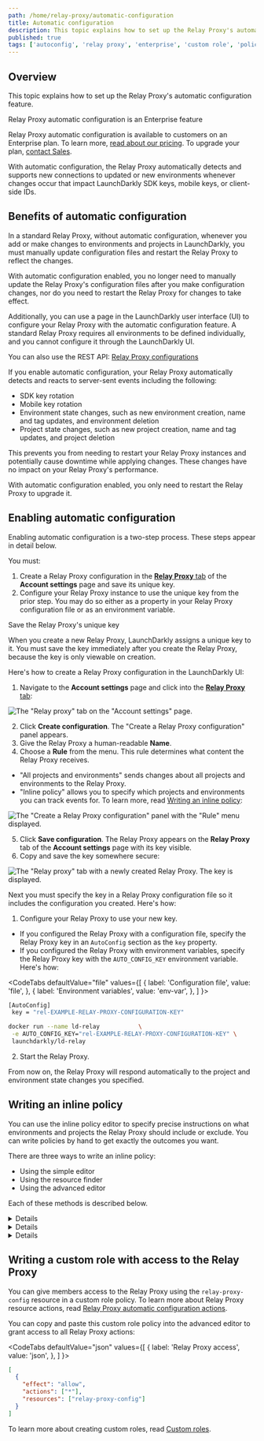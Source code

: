 ```yaml
---
path: /home/relay-proxy/automatic-configuration
title: Automatic configuration
description: This topic explains how to set up the Relay Proxy's automatic configuration feature. This feature is for customers on Enterprise plans.
published: true
tags: ['autoconfig', 'relay proxy', 'enterprise', 'custom role', 'policy']
---
```


## Overview

This topic explains how to set up the Relay Proxy's automatic configuration feature.

<Callout intent="primary">
<CalloutTitle>Relay Proxy automatic configuration is an Enterprise feature</CalloutTitle>
<CalloutDescription>

Relay Proxy automatic configuration is available to customers on an Enterprise plan. To learn more, [read about our pricing](https://launchdarkly.com/pricing/). To upgrade your plan, [contact Sales](https://launchdarkly.com/contact-sales/).

</CalloutDescription>
</Callout>

With automatic configuration, the Relay Proxy automatically detects and supports new connections to updated or new environments whenever changes occur that impact LaunchDarkly SDK keys, mobile keys, or client-side IDs.

## Benefits of automatic configuration

In a standard Relay Proxy, without automatic configuration, whenever you add or make changes to environments and projects in LaunchDarkly, you must manually update configuration files and restart the Relay Proxy to reflect the changes.

With automatic configuration enabled, you no longer need to manually update the Relay Proxy's configuration files after you make configuration changes, nor do you need to restart the Relay Proxy for changes to take effect.

Additionally, you can use a page in the LaunchDarkly user interface (UI) to configure your Relay Proxy with the automatic configuration feature. A standard Relay Proxy requires all environments to be defined individually, and you cannot configure it through the LaunchDarkly UI.

<LearnMore>

You can also use the REST API: [Relay Proxy configurations](https://apidocs.launchdarkly.com/tag/Relay-Proxy-configurations/)

</LearnMore>

If you enable automatic configuration, your Relay Proxy automatically detects and reacts to server-sent events including the following:

* SDK key rotation
* Mobile key rotation
* Environment state changes, such as new environment creation, name and tag updates, and environment deletion
* Project state changes, such as new project creation, name and tag updates, and project deletion

This prevents you from needing to restart your Relay Proxy instances and potentially cause downtime while applying changes. These changes have no impact on your Relay Proxy's performance.

With automatic configuration enabled, you only need to restart the Relay Proxy to upgrade it.

## Enabling automatic configuration

Enabling automatic configuration is a two-step process. These steps appear in detail below.

You must:

1. Create a Relay Proxy configuration in the [**Relay Proxy** tab](https://app.launchdarkly.com/settings/relay) of the **Account settings** page and save its unique key.
2. Configure your Relay Proxy instance to use the unique key from the prior step. You may do so either as a property in your Relay Proxy configuration file or as an environment variable.

<Callout intent="alert">
<CalloutTitle>Save the Relay Proxy's unique key</CalloutTitle>
<CalloutDescription>

When you create a new Relay Proxy, LaunchDarkly assigns a unique key to it. You must save the key immediately after you create the Relay Proxy, because the key is only viewable on creation.

</CalloutDescription>
</Callout>

Here's how to create a Relay Proxy configuration in the LaunchDarkly UI:

1. Navigate to the **Account settings** page and click into the [**Relay Proxy** tab](https://app.launchdarkly.com/settings/relay):

![The "Relay proxy" tab on the "Account settings" page.](account-settings-relay-proxy.png)

2. Click **Create configuration**. The "Create a Relay Proxy configuration" panel appears.
3. Give the Relay Proxy a human-readable **Name**.
4. Choose a **Rule** from the menu. This rule determines what content the Relay Proxy receives.
 * "All projects and environments" sends changes about all projects and environments to the Relay Proxy.
 * "Inline policy" allows you to specify which projects and environments you can track events for. To learn more, read [Writing an inline policy](#writing-an-inline-policy):

![The "Create a Relay Proxy configuration" panel with the "Rule" menu displayed.](relay-proxy-config-menu.png)

5. Click **Save configuration**. The Relay Proxy appears on the **Relay Proxy** tab of the **Account settings** page with its key visible.
6. Copy and save the key somewhere secure:

![The "Relay proxy" tab with a newly created Relay Proxy. The key is displayed.](relay-proxy-key-displayed.png)

Next you must specify the key in a Relay Proxy configuration file so it includes the configuration you created. Here's how:

1. Configure your Relay Proxy to use your new key.
 * If you configured the Relay Proxy with a configuration file, specify the Relay Proxy key in an `AutoConfig` section as the `key` property.
 * If you configured the Relay Proxy with environment variables, specify the Relay Proxy key with the `AUTO_CONFIG_KEY` environment variable. Here's how:

  <CodeTabs
    defaultValue="file"
    values={[
      { label: 'Configuration file', value: 'file', },
      { label: 'Environment variables', value: 'env-var', },
    ]
  }>
  <CodeTabItem value="file">

  ```bash
[AutoConfig]
   key = "rel-EXAMPLE-RELAY-PROXY-CONFIGURATION-KEY"
  ```

  </CodeTabItem>
  <CodeTabItem value="env-var">

  ```bash
docker run --name ld-relay           \
   -e AUTO_CONFIG_KEY="rel-EXAMPLE-RELAY-PROXY-CONFIGURATION-KEY" \
   launchdarkly/ld-relay
  ```

  </CodeTabItem>
  </CodeTabs>

2. Start the Relay Proxy.

From now on, the Relay Proxy will respond automatically to the project and environment state changes you specified.

## Writing an inline policy

You can use the inline policy editor to specify precise instructions on what environments and projects the Relay Proxy should include or exclude. You can write policies by hand to get exactly the outcomes you want.

There are three ways to write an inline policy:

- Using the simple editor
- Using the resource finder
- Using the advanced editor

Each of these methods is described below.

<Details summary="Expand Using the simple editor">

### Using the simple editor

You can create simple, one-line policies using the simple editor. To learn more about policy syntax, read [Resource specifiers](/home/members/role-policies#resource-specifiers).

To use the simple editor from the "Create a Relay Proxy configuration" panel:

1. Choose "inline policy" from the **Rule** menu.
2. Enter a policy in the "Choose resources for this policy statement" field. In this example, `proj/default:env/*` gives the Relay Proxy access to all environments within the `default` project.

![The simple policy editor.](images/relay-proxy-simple-editor.png)

5. Click **Save configuration**.

</Details>

<Details summary="Expand Using the resource finder">

### Using the resource finder

To create an inline policy using the resource finder from the "Create a Relay Proxy configuration" panel:

1. Choose "inline policy" from the **Rule** menu.
2. Click **Resource finder**. A "Find a resource" dialog appears.

![The "Find a resource" dialog.](relay-proxy-find-a-resource.png)

3. Search for the environment or project you want the Relay Proxy to have access to.
4. Select the resource. The resource appears in the **Choose resources for this policy statement** field.
5. Click **Save configuration**.

</Details>

<Details summary="Expand Using the advanced editor">

### Using the advanced editor

To write more complicated policies you can use the advanced editor. To learn how to write advanced policies, read [Understanding policies](/home/members/role-policies#understanding-policies).

To use the advanced editor from the "Create a Relay Proxy configuration" panel:

1. Choose "inline policy" from the **Rule** menu.
2. Click **Advanced editor**. The advanced editor window appears.
3. Enter your policy.
5. Click **Save configuration**.

![The advanced policy editor.](images/relay-proxy-advanced-editor.png)

</Details>

## Writing a custom role with access to the Relay Proxy

You can give members access to the Relay Proxy using the `relay-proxy-config` resource in a custom role policy. To learn more about Relay Proxy resource actions, read [Relay Proxy automatic configuration actions](/home/members/role-actions#relay-proxy-automatic-configuration-actions).

You can copy and paste this custom role policy into the advanced editor to grant access to all Relay Proxy actions:

<CodeTabs
  defaultValue="json"
  values={[
    { label: 'Relay Proxy access', value: 'json', },
  ]
}>

<CodeTabItem value="json">

```json
[
  {
    "effect": "allow",
    "actions": ["*"],
    "resources": ["relay-proxy-config"]
  }
]
```

</CodeTabItem>
</CodeTabs>

To learn more about creating custom roles, read [Custom roles](/home/members/custom-roles).

